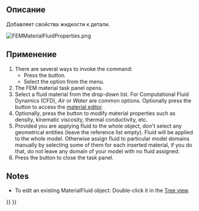 <languages/>

{{Docnav/ru
|[[FEM_MaterialSolid/ru|Твердотельный материал]]
|[[FEM_MaterialMechanicalNonlinear/ru|Нелинейный механический материал]]
|[[FEM_Workbench/ru|FEM]]
|IconL=FEM_MaterialSolid.png
|IconC=Workbench_FEM.svg
|IconR=FEM_MaterialMechanicalNonlinear.png
}}

<div class="mw-translate-fuzzy">
{{GuiCommand/ru
|Name=FEM MaterialFluid
|Name/ru=FEM MaterialFluid
|MenuLocation= Model → Material for fluid
|Workbenches=[[FEM_Workbench/ru|FEM]]
|Shortcut=
|SeeAlso=[[FEM_tutorial/ru|FEM tutorial]]
}}
</div>

<span id="Description"></span>
==Описание==

<div class="mw-translate-fuzzy">
Добавляет свойства жидкости к детали.
</div>

[[File:FEMMaterialFluidProperties.png]]
{{Caption|Внешний вид панели материалов верстака МКЭ}}

<span id="Usage"></span>
==Применение==

# There are several ways to invoke the command:
#* Press the {{Button|[[Image:FEM_MaterialFluid.svg|16px]] [[FEM_MaterialFluid|Material for fluid]]}} button.
#* Select the {{MenuCommand|Model → Materials → [[Image:FEM_MaterialFluid.svg|16px]] Material for fluid‏‎}} option from the menu.
# The FEM material task panel opens.
# Select a fluid material from the drop-down list. For Computational Fluid Dynamics (CFD), ''Air'' or ''Water'' are common options. Optionally press the {{Button|Launch Editor}} button to access the [[Material_Edit|material editor]].
# Optionally, press the {{Button|Use this task panel}} button to modify material properties such as density, kinematic viscosity, thermal conductivity, etc.
# Provided you are applying fluid to the whole object, don't select any geometrical entities (leave the reference list empty). Fluid will be applied to the whole model. Otherwise assign fluid to particular model domains manually by selecting some of them for each inserted material, if you do that, do not leave any domain of your model with no fluid assigned.
# Press the {{Button|Close}} button to close the task panel.

==Notes==

* To edit an existing MaterialFluid object: Double-click it in the [[Tree_view|Tree view]].


{{Docnav/ru
|[[FEM_MaterialSolid/ru|Твердотельный материал]]
|[[FEM_MaterialMechanicalNonlinear/ru|Нелинейный механический материал]]
|[[FEM_Workbench/ru|FEM]]
|IconL=FEM_MaterialSolid.png
|IconC=Workbench_FEM.svg
|IconR=FEM_MaterialMechanicalNonlinear.png
}}

{{FEM Tools navi{{#translation:}}}}
{{Userdocnavi{{#translation:}}}}
{{clear}}
